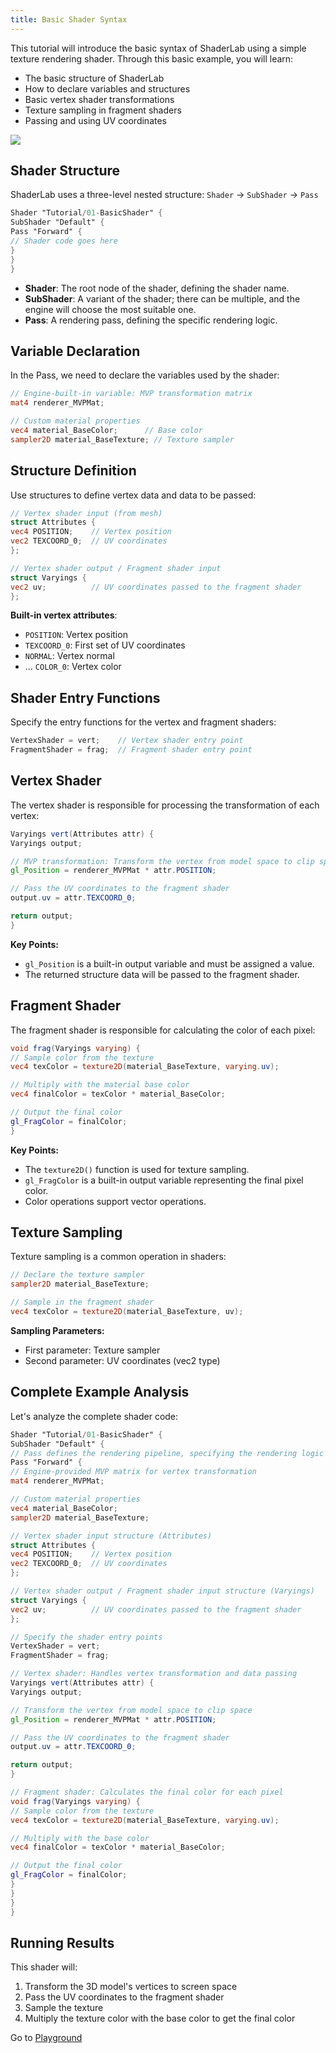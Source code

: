```yaml
---
title: Basic Shader Syntax
---
```


This tutorial will introduce the basic syntax of ShaderLab using a simple texture rendering shader. Through this basic example, you will learn:
- The basic structure of ShaderLab
- How to declare variables and structures
- Basic vertex shader transformations
- Texture sampling in fragment shaders
- Passing and using UV coordinates

<Image
src="https://mdn.alipayobjects.com/huamei_dmxymu/afts/img/A*Ykx2T7IuiAIAAAAAT0AAAAgAeuuHAQ/original"
/>

## Shader Structure

ShaderLab uses a three-level nested structure: `Shader` → `SubShader` → `Pass`

```glsl
Shader "Tutorial/01-BasicShader" {
SubShader "Default" {
Pass "Forward" {
// Shader code goes here
}
}
}
```

- **Shader**: The root node of the shader, defining the shader name.
- **SubShader**: A variant of the shader; there can be multiple, and the engine will choose the most suitable one.
- **Pass**: A rendering pass, defining the specific rendering logic.

## Variable Declaration

In the Pass, we need to declare the variables used by the shader:

```glsl
// Engine-built-in variable: MVP transformation matrix
mat4 renderer_MVPMat;

// Custom material properties
vec4 material_BaseColor;      // Base color
sampler2D material_BaseTexture; // Texture sampler
```

## Structure Definition

Use structures to define vertex data and data to be passed:

```glsl
// Vertex shader input (from mesh)
struct Attributes {
vec4 POSITION;    // Vertex position
vec2 TEXCOORD_0;  // UV coordinates
};

// Vertex shader output / Fragment shader input
struct Varyings {
vec2 uv;          // UV coordinates passed to the fragment shader
};
```

**Built-in vertex attributes**:
- `POSITION`: Vertex position
- `TEXCOORD_0`: First set of UV coordinates
- `NORMAL`: Vertex normal
- ... `COLOR_0`: Vertex color

## Shader Entry Functions

Specify the entry functions for the vertex and fragment shaders:

```glsl
VertexShader = vert;    // Vertex shader entry point
FragmentShader = frag;  // Fragment shader entry point
```

## Vertex Shader

The vertex shader is responsible for processing the transformation of each vertex:

```glsl
Varyings vert(Attributes attr) {
Varyings output;

// MVP transformation: Transform the vertex from model space to clip space
gl_Position = renderer_MVPMat * attr.POSITION;

// Pass the UV coordinates to the fragment shader
output.uv = attr.TEXCOORD_0;

return output;
}
```

**Key Points:**
- `gl_Position` is a built-in output variable and must be assigned a value.
- The returned structure data will be passed to the fragment shader.

## Fragment Shader

The fragment shader is responsible for calculating the color of each pixel:

```glsl
void frag(Varyings varying) {
// Sample color from the texture
vec4 texColor = texture2D(material_BaseTexture, varying.uv);

// Multiply with the material base color
vec4 finalColor = texColor * material_BaseColor;

// Output the final color
gl_FragColor = finalColor;
}
```

**Key Points:**
- The `texture2D()` function is used for texture sampling.
- `gl_FragColor` is a built-in output variable representing the final pixel color.
- Color operations support vector operations.

## Texture Sampling

Texture sampling is a common operation in shaders:

```glsl
// Declare the texture sampler
sampler2D material_BaseTexture;

// Sample in the fragment shader
vec4 texColor = texture2D(material_BaseTexture, uv);
```

**Sampling Parameters:**
- First parameter: Texture sampler
- Second parameter: UV coordinates (vec2 type)

## Complete Example Analysis

Let's analyze the complete shader code:

```glsl showLineNumbers {}
Shader "Tutorial/01-BasicShader" {
SubShader "Default" {
// Pass defines the rendering pipeline, specifying the rendering logic
Pass "Forward" {
// Engine-provided MVP matrix for vertex transformation
mat4 renderer_MVPMat;

// Custom material properties
vec4 material_BaseColor;
sampler2D material_BaseTexture;

// Vertex shader input structure (Attributes)
struct Attributes {
vec4 POSITION;    // Vertex position
vec2 TEXCOORD_0;  // UV coordinates
};

// Vertex shader output / Fragment shader input structure (Varyings)
struct Varyings {
vec2 uv;          // UV coordinates passed to the fragment shader
};

// Specify the shader entry points
VertexShader = vert;
FragmentShader = frag;

// Vertex shader: Handles vertex transformation and data passing
Varyings vert(Attributes attr) {
Varyings output;

// Transform the vertex from model space to clip space
gl_Position = renderer_MVPMat * attr.POSITION;

// Pass the UV coordinates to the fragment shader
output.uv = attr.TEXCOORD_0;

return output;
}

// Fragment shader: Calculates the final color for each pixel
void frag(Varyings varying) {
// Sample color from the texture
vec4 texColor = texture2D(material_BaseTexture, varying.uv);

// Multiply with the base color
vec4 finalColor = texColor * material_BaseColor;

// Output the final color
gl_FragColor = finalColor;
}
}
}
}
```

## Running Results

This shader will:
1. Transform the 3D model's vertices to screen space
2. Pass the UV coordinates to the fragment shader
3. Sample the texture
4. Multiply the texture color with the base color to get the final color


Go to [Playground](/examples/shaderlab-01-basic-shader)